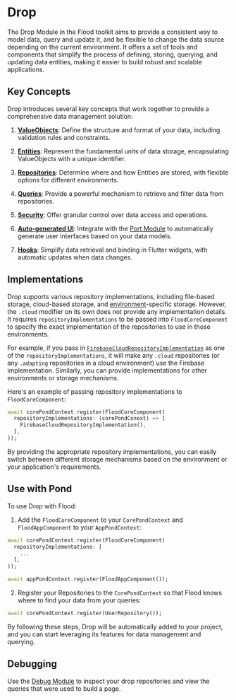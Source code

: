 # Drop

The Drop Module in the Flood toolkit aims to provide a consistent way to model data, query and update it, and be flexible to change the data source depending on the current environment. It offers a set of tools and components that simplify the process of defining, storing, querying, and updating data entities, making it easier to build robust and scalable applications.

## Key Concepts

Drop introduces several key concepts that work together to provide a comprehensive data management solution:

1. **[ValueObjects](/drop/value-objects-and-entities#valueobjects)**: Define the structure and format of your data, including validation rules and constraints.

2. **[Entities](/drop/value-objects-and-entities#entities)**: Represent the fundamental units of data storage, encapsulating ValueObjects with a unique identifier.

3. **[Repositories](/drop/repositories-and-security#repositories)**: Determine where and how Entities are stored, with flexible options for different environments.

4. **[Queries](/drop/queries-and-data-management#queries)**: Provide a powerful mechanism to retrieve and filter data from repositories.

5. **[Security](/drop/repositories-and-security#security)**: Offer granular control over data access and operations.

6. **[Auto-generated UI](/drop/ui-and-hooks#auto-generated-ui)**: Integrate with the [Port Module](/port) to automatically generate user interfaces based on your data models.

7. **[Hooks](ui-and-hooks#hooks)**: Simplify data retrieval and binding in Flutter widgets, with automatic updates when data changes.

## Implementations

Drop supports various repository implementations, including file-based storage, cloud-based storage, and [environment](/environment)-specific storage. However, the `.cloud` modifier on its own does not provide any implementation details. It requires `repositoryImplementations` to be passed into `FloodCoreComponent` to specify the exact implementation of the repositories to use in those environments.

For example, if you pass in [`FirebaseCloudRepositoryImplementation`](/firebase#usage-2) as one of the `repositoryImplementations`, it will make any `.cloud` repositories (or any `.adapting` repositories in a cloud environment) use the Firebase implementation. Similarly, you can provide implementations for other environments or storage mechanisms.

Here's an example of passing repository implementations to `FloodCoreComponent`:

```dart filename="example_core/lib/pond.dart"
await corePondContext.register(FloodCoreComponent(
  repositoryImplementations: (corePondConext) => [
    FirebaseCloudRepositoryImplementation(),
  ],
));
```

By providing the appropriate repository implementations, you can easily switch between different storage mechanisms based on the environment or your application's requirements.

## Use with Pond

To use Drop with Flood:

1. Add the `FloodCoreComponent` to your `CorePondContext` and `FloodAppComponent` to your `AppPondContext`:

```dart filename="example_core/lib/pond.dart"
await corePondContext.register(FloodCoreComponent(
  repositoryImplementations: [
    ...
  ],
));
```

```dart filename="example/lib/main.dart"
await appPondContext.register(FloodAppComponent());
```

2. Register your Repositories to the `CorePondContext` so that Flood knows where to find your data from your queries:

```dart filename="example_core/lib/pond.dart"
await corePondContext.register(UserRepository());
```

By following these steps, Drop will be automatically added to your project, and you can start leveraging its features for data management and querying.

## Debugging

Use the [Debug Module](/debug#drop) to inspect your drop repositories and view the queries that were used to build a page.
